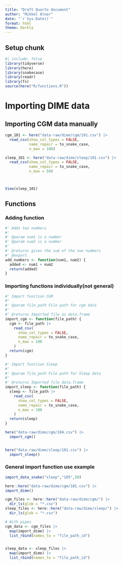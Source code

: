 ```yaml
---
title: "Draft Quarto document"
author: "Mikkel Alnor"
date: "`r Sys.Date()`"
format: html
theme: Darkly
---
```


## Setup chunk

```r
#| include: false
library(tidyverse)
library(here)
library(snakecase)
library(readr)
library(fs)
source(here("R/functions.R"))
```

# Importing DIME data

## Importing CGM data manually

```r
cgm_101 <- here("data-raw/dime/cgm/101.csv") |>
  read_csv(show_col_types = FALSE,
           name_repair = to_snake_case,
           n_max = 100)

sleep_101 <- here("data-raw/dime/sleep/101.csv") |>
  read_csv(show_col_types = FALSE,
           name_repair = to_snake_case,
           n_max = 50)



View(sleep_101)

```

## Functions

### Adding function

```r
#' Adds two numbers
#'
#' @param num1 is a number
#' @param num2 is a number
#'
#' @returns gives the sum of the two numbers
#' @export
add_numbers <- function(num1, num2) {
  added <- num1 + num2
  return(added)
}

```

### Importing functions individually(not general)

```r

#' Import function CGM
#'
#' @param file_path File path for cgm data
#'
#' @returns Imported file as data.frame
import_cgm <- function(file_path) {
  cgm <- file_path |>
    read_csv(
      show_col_types = FALSE,
      name_repair = to_snake_case,
      n_max = 100
    )
  return(cgm)
}

#' Import function Sleep
#'
#' @param file_path File path for Sleep data
#'
#' @returns Imported file data.frame
import_sleep <- function(file_path) {
  sleep <- file_path |>
    read_csv(
      show_col_types = FALSE,
      name_repair = to_snake_case,
      n_max = 100
    )
  return(sleep)
}

here("data-raw/dime/cgm/104.csv") |>
  import_cgm()


here("data-raw/dime/sleep/101.csv") |>
  import_sleep()


```

### General import function use example

```r
import_data_snake("sleep","105",50)

here::here("data-raw/dime/cgm/101.csv") |> 
import_dime() 

```

```r

cgm_files <- here::here("data-raw/dime/cgm/") |>
  dir_ls(glob = "*.csv")
sleep_files <- here::here("data-raw/dime/sleep/") |>
  dir_ls(glob = "*.csv")

# With pipes
cgm_data <- cgm_files |> 
  map(import_dime) |> 
  list_rbind(names_to = "file_path_id")


sleep_data <- sleep_files |> 
  map(import_dime) |> 
  list_rbind(names_to = "file_path_id")

```

```r

```

```r

```

```         
```
